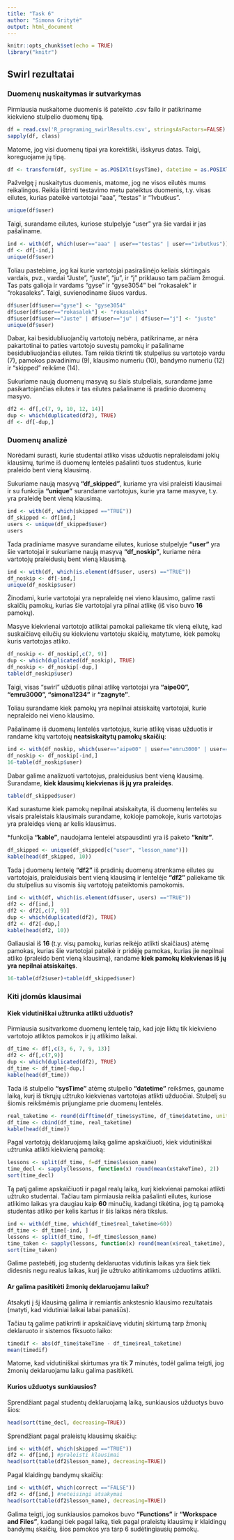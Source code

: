 ```yaml
---
title: "Task 6"
author: "Simona Gritytė"
output: html_document
---
```


```r
knitr::opts_chunk$set(echo = TRUE)
library("knitr")
```

## Swirl rezultatai

### Duomenų nuskaitymas ir sutvarkymas

Pirmiausia nuskaitome duomenis iš pateikto .csv failo ir patikriname kiekvieno stulpelio duomenų tipą.

```r
df = read.csv('R_programing_swirlResults.csv', stringsAsFactors=FALSE)
sapply(df, class)
```

Matome, jog visi duomenų tipai yra korektiški, išskyrus datas. Taigi, koreguojame jų tipą.

```r
df <- transform(df, sysTime = as.POSIXlt(sysTime), datetime = as.POSIXlt(datetime))
```

Pažvelgę į nuskaitytus duomenis, matome, jog ne visos eilutės mums reikalingos. Reikia ištrinti testavimo metu pateiktus duomenis, t.y. visas eilutes, kurias pateikė vartotojai "aaa", "testas" ir "1vbutkus".

```r
unique(df$user)
```

Taigi, surandame eilutes, kuriose stulpelyje "user" yra šie vardai ir jas pašaliname.

```r
ind <- with(df, which(user=="aaa" | user=="testas" | user=="1vbutkus"))
df <- df[-ind,]
unique(df$user)
```

Toliau pastebime, jog kai kurie vartotojai pasirašinėjo keliais skirtingais vardais, pvz., vardai "Juste", "juste", "ju", ir "j" priklauso tam pačiam žmogui. Tas pats galioja ir vardams "gyse" ir "gyse3054" bei "rokasalek" ir "rokasaleks". Taigi, suvienodiname šiuos vardus.

```r
df$user[df$user=="gyse"] <- "gyse3054"
df$user[df$user=="rokasalek"] <- "rokasaleks"
df$user[df$user=="Juste" | df$user=="ju" | df$user=="j"] <- "juste"
unique(df$user)
```

Dabar, kai besidubliuojančių vartotojų nebėra, patikriname, ar nėra pakartotinai to paties vartotojo suvestų pamokų ir pašaliname besidubliuojančias eilutes. Tam reikia tikrinti tik stulpelius su vartotojo vardu (7), pamokos pavadinimu (9), klausimo numeriu (10), bandymo numeriu (12) ir "skipped" reikšme (14).

Sukuriame naują duomenų masyvą su šiais stulpeliais, surandame jame pasikartojančias eilutes ir tas eilutes pašaliname iš pradinio duomenų masyvo.

```r
df2 <- df[,c(7, 9, 10, 12, 14)]
dup <- which(duplicated(df2), TRUE)
df <- df[-dup,]
```

### Duomenų analizė

Norėdami surasti, kurie studentai atliko visas užduotis nepraleisdami jokių klausimų, turime iš duomenų lentelės pašalinti tuos studentus, kurie praleido bent vieną klausimą.

Sukuriame naują masyvą **"df_skipped"**, kuriame yra visi praleisti klausimai ir su funkcija **"unique"** surandame vartotojus, kurie yra tame masyve, t.y. yra praleidę bent vieną klausimą.

```r
ind <- with(df, which(skipped =="TRUE"))
df_skipped <- df[ind,]
users <- unique(df_skipped$user)
users
```

Tada pradiniame masyve surandame eilutes, kuriose stulpelyje **"user"** yra šie vartotojai ir sukuriame naują masyvą **"df_noskip"**, kuriame nėra vartotojų praleidusių bent vieną klausimą.

```r
ind <- with(df, which(is.element(df$user, users) =="TRUE"))
df_noskip <- df[-ind,]
unique(df_noskip$user)
```

Žinodami, kurie vartotojai yra nepraleidę nei vieno klausimo, galime rasti skaičių pamokų, kurias šie vartotojai yra pilnai atlikę (iš viso buvo **16** pamokų).

Masyve kiekvienai vartotojo atliktai pamokai paliekame tik vieną eilutę, kad suskaičiavę eilučių su kiekvienu vartotoju skaičių, matytume, kiek pamokų kuris vartotojas atliko.

```r
df_noskip <- df_noskip[,c(7, 9)]
dup <- which(duplicated(df_noskip), TRUE)
df_noskip <- df_noskip[-dup,]
table(df_noskip$user)
```

Taigi, visas "swirl" užduotis pilnai atlikę vartotojai yra **"aipe00", "emru3000", "simona1234"** ir **"zagnyte"**.

Toliau surandame kiek pamokų yra nepilnai atsiskaitę vartotojai, kurie nepraleido nei vieno klausimo.

Pašaliname iš duomenų lentelės vartotojus, kurie atlikę visas užduotis ir randame kitų vartotojų **neatsiskaitytų pamokų skaičių**:

```r
ind <- with(df_noskip, which(user=="aipe00" | user=="emru3000" | user=="simona1234" | user=="zagnyte"))
df_noskip <- df_noskip[-ind,]
16-table(df_noskip$user)
```

Dabar galime analizuoti vartotojus, praleidusius bent vieną klausimą. Surandame, **kiek klausimų kiekvienas iš jų yra praleidęs**.

```r
table(df_skipped$user)
```

Kad surastume kiek pamokų nepilnai atsiskaityta, iš duomenų lentelės su visais praleistais klausimais surandame, kokioje pamokoje, kuris vartotojas yra praleidęs vieną ar kelis klausimus.

 *funkcija __"kable"__, naudojama lentelei atspausdinti yra iš paketo __"knitr"__.

```r
df_skipped <- unique(df_skipped[c("user", "lesson_name")])
kable(head(df_skipped, 10))
```

Tada į duomenų lentelę **"df2"** iš pradinių duomenų atrenkame eilutes su vartotojais, praleidusiais bent vieną klausimą ir lentelėje **"df2"** paliekame tik du stulpelius su visomis šių vartotojų pateiktomis pamokomis.

```r
ind <- with(df, which(is.element(df$user, users) =="TRUE"))
df2 <- df[ind,]
df2 <- df2[,c(7, 9)]
dup <- which(duplicated(df2), TRUE)
df2 <- df2[-dup,]
kable(head(df2, 10))
```

Galiausiai iš **16** (t.y. visų pamokų, kurias reikėjo atlikti skaičiaus) atėmę pamokas, kurias šie vartotojai pateikė ir pridėję pamokas, kurias jie nepilnai atliko (praleido bent vieną klausimą), randame **kiek pamokų kiekvienas iš jų yra nepilnai atsiskaitęs**.

```r
16-table(df2$user)+table(df_skipped$user)
```

### Kiti įdomūs klausimai

#### Kiek vidutiniškai užtrunka atlikti užduotis?

Pirmiausia susitvarkome duomenų lentelę taip, kad joje liktų tik kiekvieno vartotojo atliktos pamokos ir jų atlikimo laikai.

```r
df_time <- df[,c(3, 6, 7, 9, 13)]
df2 <- df[,c(7,9)]
dup <- which(duplicated(df2), TRUE)
df_time <- df_time[-dup,]
kable(head(df_time))
```

Tada iš stulpelio **"sysTime"** atėmę stulpelio **"datetime"** reikšmes, gauname laiką, kurį iš tikrųjų užtruko kiekvienas vartotojas atlikti užduočiai. Stulpelį su šiomis reikšmėmis prijungiame prie duomenų lentelės.

```r
real_taketime <- round(difftime(df_time$sysTime, df_time$datetime, units="mins"))
df_time <- cbind(df_time, real_taketime)
kable(head(df_time))
```

Pagal vartotojų deklaruojamą laiką galime apskaičiuoti, kiek vidutiniškai užtrunka atlikti kiekvieną pamoką:

```r
lessons <- split(df_time, f=df_time$lesson_name)
time_decl <- sapply(lessons, function(x) round(mean(x$takeTime), 2))
sort(time_decl)
```

Tą patį galime apskaičiuoti ir pagal realų laiką, kurį kiekvienai pamokai atlikti užtruko studentai. Tačiau tam pirmiausia reikia pašalinti eilutes, kuriose atlikimo laikas yra daugiau kaip **60** minučių, kadangi tikėtina, jog tą pamoką studentas atliko per kelis kartus ir šis laikas nėra tikslus.

```r
ind <- with(df_time, which(df_time$real_taketime>60))
df_time <- df_time[-ind, ]
lessons <- split(df_time, f=df_time$lesson_name)
time_taken <- sapply(lessons, function(x) round(mean(x$real_taketime), 2))
sort(time_taken)
```

Galime pastebėti, jog studentų deklaruotas vidutinis laikas yra šiek tiek didesnis negu realus laikas, kurį jie užtruko atitinkamoms užduotims atlikti.

#### Ar galima pasitikėti žmonių deklaruojamu laiku?

Atsakyti į šį klausimą galima ir remiantis ankstesnio klausimo rezultatais (matyti, kad vidutiniai laikai labai panašūs).

Tačiau tą galime patikrinti ir apskaičiavę vidutinį skirtumą tarp žmonių deklaruoto ir sistemos fiksuoto laiko:

```r
timedif <- abs(df_time$takeTime - df_time$real_taketime)
mean(timedif)
```

Matome, kad vidutiniškai skirtumas yra tik **7** minutės, todėl galima teigti, jog žmonių deklaruojamu laiku galima pasitikėti.

#### Kurios užduotys sunkiausios?

Sprendžiant pagal studentų deklaruojamą laiką, sunkiausios užduotys buvo šios:

```r
head(sort(time_decl, decreasing=TRUE))
```

Sprendžiant pagal praleistų klausimų skaičių:

```r
ind <- with(df, which(skipped =="TRUE"))
df2 <- df[ind,] #praleisti klausimai
head(sort(table(df2$lesson_name), decreasing=TRUE))
```

Pagal klaidingų bandymų skaičių:

```r
ind <- with(df, which(correct =="FALSE"))
df2 <- df[ind,] #neteisingi atsakymai
head(sort(table(df2$lesson_name), decreasing=TRUE))
```

Galima teigti, jog sunkiausios pamokos buvo **"Functions"** ir **"Workspace and Files"**, kadangi tiek pagal laiką, tiek pagal praleistų klausimų ir klaidingų bandymų skaičių, šios pamokos yra tarp 6 sudėtingiausių pamokų.
